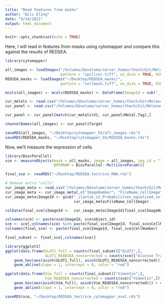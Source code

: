 ```yaml
---
title: "Read features from masks"
author: "Nils Eling"
date: "9/14/2021"
output: html_document
---
```


```r
knitr::opts_chunk$set(echo = TRUE)
```

Here, I will read in features from masks using cytomapper and compare this 
against the results of REDSEA.

```r
library(cytomapper)

all_images <- loadImages("/Volumes/bbvolume/server_homes/thoch/Git/MelanomaIMC/data/full_data/rna/cpout/",
                         pattern = "spillcor.tiff", on_disk = TRUE, h5FilesPath = "~/Desktop/cytomapper_h5/images/", as.is = TRUE)
REDSEA_masks <- loadImages("~/Desktop/REDSEA_masks/",
                         pattern = "cellmask.tiff", on_disk = TRUE, h5FilesPath = "~/Desktop/cytomapper_h5/masks/", as.is = TRUE)

mcols(all_images) <- mcols(REDSEA_masks) <- DataFrame(ImageId = sub("_full_spillcor", "", names(all_images)))

cur_metals <- read.csv("/Volumes/bbvolume/server_homes/thoch/Git/MelanomaIMC/data/full_data/rna/tiffs/20190731_ZTMA256.1_slide2_TH_s1_p14_r1_a1_ac_full.csv", header = FALSE)
cur_panel <- read.csv("/Volumes/bbvolume/server_homes/thoch/Git/MelanomaIMC/data/full_data/rna/config/melanoma_1.06_RNA.csv", header = TRUE)

cur_panel <- cur_panel[match(cur_metals$V1, cur_panel$Metal.Tag),]

channelNames(all_images) <- cur_panel$Target

saveRDS(all_images, "~/Desktop/cytomapper_h5/all_images.rds")
saveRDS(REDSEA_masks, "~/Desktop/cytomapper_h5/REDSEA_masks.rds")
```

Now, we'll measure the expression of cells.

```r
library(BiocParallel)
sce <- measureObjects(mask = all_masks, image = all_images, img_id = "ImageId",
                      BPPARAM = BiocParallel::MulticoreParam())

final_sce <- readRDS("~/Desktop/REDSEA_test/sce_RNA.rds")

# Remove extra "cells"
cur_image_meta <- read.csv("/Volumes/bbvolume/server_homes/thoch/Git/MelanomaIMC/data/full_data/rna/cpout/Image.csv")
cur_image_meta <- cur_image_meta[,c("ImageNumber", "FileName_CellImage")]
cur_image_meta$ImageId <- gsub("_ilastik_s2_Probabilities_equalized_cellmask.tiff", "", 
                               cur_image_meta$FileName_CellImage)

colData(final_sce)$ImageId <-  cur_image_meta$ImageId[final_sce$ImageNumber]

colnames(sce) <- paste(sce$ImageId, sce$object_id)
sce <- sce[,colnames(sce) %in% paste(final_sce$ImageId, final_sce$CellNumber)]
colnames(final_sce) <- paste(final_sce$ImageId, final_sce$CellNumber)

final_subset <- final_sce[,colnames(sce)]

library(ggplot2)
ggplot(data.frame(GLUT1_full = counts(final_subset)["GLUT1",],
                  GLUT1_READSEA_noncorrected = counts(sce)["Glucose Transporter GLUT1",])) +
    geom_hex(aes(asinh(GLUT1_full), asinh(GLUT1_READSEA_noncorrected))) + coord_fixed() +
    geom_abline(slope = 1, intercept = 0, color = "red")

ggplot(data.frame(Vim_full = counts(final_subset)["Vimentin",],
                  Vim_READSEA_noncorrected = counts(sce)["Vimentin",])) +
    geom_hex(aes(asinh(Vim_full), asinh(Vim_READSEA_noncorrected))) + coord_fixed() +
    geom_abline(slope = 1, intercept = 0, color = "red")

saveRDS(sce, "~/Desktop/REDSEA_test/sce_cytomapper_eval.rds")
```